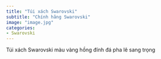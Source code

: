```yaml
---
title: "Túi xách Swarovski"
subtitle: "Chính hãng Swarovski"
image: "image.jpg"
categories:
- Swarovski
---
```


Túi xách Swarovski màu vàng hồng đính đá pha lê sang trọng
